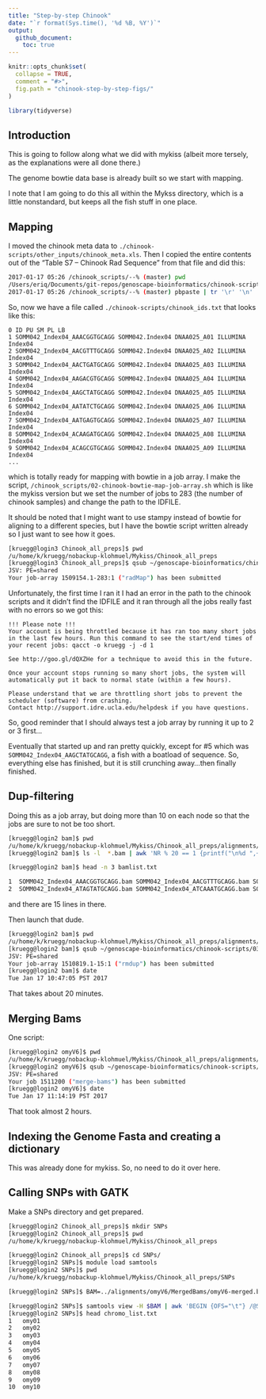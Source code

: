 ```yaml
---
title: "Step-by-step Chinook"
date: "`r format(Sys.time(), '%d %B, %Y')`"
output: 
  github_document:
    toc: true
---
```


<!-- README.md is generated from README.Rmd. Please edit that file -->

```r
knitr::opts_chunk$set(
  collapse = TRUE,
  comment = "#>",
  fig.path = "chinook-step-by-step-figs/"
)
```

```r
library(tidyverse)
```
## Introduction

This is going to follow along what we did with mykiss (albeit more tersely, as the
explanations were all done there.)

The genome bowtie data base is already built so we start with mapping.

I note that I am going to do this all within the Mykss directory, which is a little
nonstandard, but keeps all the fish stuff in one place.  

## Mapping

I moved the chinook meta data to `./chinook-scripts/other_inputs/chinook_meta.xls`. Then I copied 
the entire contents out of the "Table S7 -- Chinook Rad Sequence" from that file and did this:
```sh
2017-01-17 05:26 /chinook_scripts/--% (master) pwd
/Users/eriq/Documents/git-repos/genoscape-bioinformatics/chinook-scripts
2017-01-17 05:26 /chinook_scripts/--% (master) pbpaste | tr '\r' '\n' | awk 'BEGIN {print "0 ID PU SM PL LB"} NR > 1 {print ++n,$1, $3"."$4, $NF, "ILLUMINA", $4}' > chinook_ids.txt
```
So, now we have a file called `./chinook-scripts/chinook_ids.txt` that looks like this:
```
0 ID PU SM PL LB
1 SOMM042_Index04_AAACGGTGCAGG SOMM042.Index04 DNAA025_A01 ILLUMINA Index04
2 SOMM042_Index04_AACGTTTGCAGG SOMM042.Index04 DNAA025_A02 ILLUMINA Index04
3 SOMM042_Index04_AACTGATGCAGG SOMM042.Index04 DNAA025_A03 ILLUMINA Index04
4 SOMM042_Index04_AAGACGTGCAGG SOMM042.Index04 DNAA025_A04 ILLUMINA Index04
5 SOMM042_Index04_AAGCTATGCAGG SOMM042.Index04 DNAA025_A05 ILLUMINA Index04
6 SOMM042_Index04_AATATCTGCAGG SOMM042.Index04 DNAA025_A06 ILLUMINA Index04
7 SOMM042_Index04_AATGAGTGCAGG SOMM042.Index04 DNAA025_A07 ILLUMINA Index04
8 SOMM042_Index04_ACAAGATGCAGG SOMM042.Index04 DNAA025_A08 ILLUMINA Index04
9 SOMM042_Index04_ACAGCGTGCAGG SOMM042.Index04 DNAA025_A09 ILLUMINA Index04
...
```
which is totally ready for mapping with bowtie in a job array. I make the script,
`/chinook_scripts/02-chinook-bowtie-map-job-array.sh` which is like the mykiss version but we set the 
number of jobs to 283 (the number of chinook samples) and change the path to the 
IDFILE.

It should be noted that I might want to use stampy instead of bowtie for aligning to a different
species, but I have the bowtie script written already so I just want to see how it goes.
```sh
[kruegg@login3 Chinook_all_preps]$ pwd
/u/home/k/kruegg/nobackup-klohmuel/Mykiss/Chinook_all_preps
[kruegg@login3 Chinook_all_preps]$ qsub ~/genoscape-bioinformatics/chinook-scripts/02-chinook-bowtie-map-job-array.sh 
JSV: PE=shared
Your job-array 1509154.1-283:1 ("radMap") has been submitted
```
Unfortunately, the first time I ran it I had an error in the path to the chinook scripts 
and it didn't find the IDFILE and it ran through all the jobs really fast with no errors so
we got this:
```
!!! Please note !!!
Your account is being throttled because it has ran too many short jobs
in the last few hours. Run this command to see the start/end times of
your recent jobs: qacct -o kruegg -j -d 1

See http://goo.gl/dQXZHe for a technique to avoid this in the future.

Once your account stops running so many short jobs, the system will
automatically put it back to normal state (within a few hours).

Please understand that we are throttling short jobs to prevent the
scheduler (software) from crashing.
Contact http://support.idre.ucla.edu/helpdesk if you have questions.
```
So, good reminder that I should always test a job array by running it up to 2 or 3 first...

Eventually that started up and ran pretty quickly, except for #5 which was
`SOMM042_Index04_AAGCTATGCAGG`, a fish with a boatload of sequence. So, everything
else has finished, but it is still crunching away...then finally finished.

## Dup-filtering

Doing this as a job array, but doing more than 10 on each node so that the jobs
are sure to not be too short.
```sh
[kruegg@login2 bam]$ pwd
/u/home/k/kruegg/nobackup-klohmuel/Mykiss/Chinook_all_preps/alignments/omyV6/bam
[kruegg@login2 bam]$ ls -l  *.bam | awk 'NR % 20 == 1 {printf("\n%d ",++n)} {printf(" %s", $NF);} END {printf("\n");}' > bamlist.txt 

[kruegg@login2 bam]$ head -n 3 bamlist.txt 

1  SOMM042_Index04_AAACGGTGCAGG.bam SOMM042_Index04_AACGTTTGCAGG.bam SOMM042_Index04_AACTGATGCAGG.bam SOMM042_Index04_AAGACGTGCAGG.bam SOMM042_Index04_AAGCTATGCAGG.bam SOMM042_Index04_AATATCTGCAGG.bam SOMM042_Index04_AATGAGTGCAGG.bam SOMM042_Index04_ACAAGATGCAGG.bam SOMM042_Index04_ACAGCGTGCAGG.bam SOMM042_Index04_ACATACTGCAGG.bam SOMM042_Index04_ACCATGTGCAGG.bam SOMM042_Index04_ACCCCCTGCAGG.bam SOMM042_Index04_ACTCTTTGCAGG.bam SOMM042_Index04_ACTGGCTGCAGG.bam SOMM042_Index04_AGCCATTGCAGG.bam SOMM042_Index04_AGCGCATGCAGG.bam SOMM042_Index04_AGGGTCTGCAGG.bam SOMM042_Index04_AGGTGTTGCAGG.bam SOMM042_Index04_AGTAGGTGCAGG.bam SOMM042_Index04_AGTTAATGCAGG.bam
2  SOMM042_Index04_ATAGTATGCAGG.bam SOMM042_Index04_ATCAAATGCAGG.bam SOMM042_Index04_ATGCACTGCAGG.bam SOMM042_Index04_ATGTTGTGCAGG.bam SOMM042_Index04_ATTCCGTGCAGG.bam SOMM042_Index04_CAAAAATGCAGG.bam SOMM042_Index04_CAATCGTGCAGG.bam SOMM042_Index04_CACCTCTGCAGG.bam SOMM042_Index04_CAGGCATGCAGG.bam SOMM042_Index04_CATACTTGCAGG.bam SOMM042_Index04_CCATTTTGCAGG.bam SOMM042_Index04_CCCGGTTGCAGG.bam SOMM042_Index04_CCCTAATGCAGG.bam SOMM042_Index04_CCGAGGTGCAGG.bam SOMM042_Index04_CCGCATTGCAGG.bam SOMM042_Index04_CCTAACTGCAGG.bam SOMM042_Index04_CGAGGCTGCAGG.bam SOMM042_Index04_CGCAGATGCAGG.bam SOMM042_Index04_CGCGTGTGCAGG.bam SOMM042_Index04_CGGTCCTGCAGG.bam

```
and there are 15 lines in there.

Then launch that dude.
```sh
[kruegg@login2 bam]$ pwd
/u/home/k/kruegg/nobackup-klohmuel/Mykiss/Chinook_all_preps/alignments/omyV6/bam
[kruegg@login2 bam]$ qsub ~/genoscape-bioinformatics/chinook-scripts/03-chinook-rmdup-alignments-job-array.sh 
JSV: PE=shared
Your job-array 1510819.1-15:1 ("rmdup") has been submitted
[kruegg@login2 bam]$ date
Tue Jan 17 10:47:05 PST 2017
```
That takes about 20 minutes.

## Merging Bams

One script:
```sh
[kruegg@login2 omyV6]$ pwd
/u/home/k/kruegg/nobackup-klohmuel/Mykiss/Chinook_all_preps/alignments/omyV6
[kruegg@login2 omyV6]$ qsub ~/genoscape-bioinformatics/chinook-scripts/04-chinook-merge-bams.sh 
JSV: PE=shared
Your job 1511200 ("merge-bams") has been submitted
[kruegg@login2 omyV6]$ date
Tue Jan 17 11:14:19 PST 2017
```
That took almost 2 hours.

## Indexing the Genome Fasta and creating a dictionary

This was already done for mykiss.  So, no need to do it over here.

## Calling SNPs with GATK

Make a SNPs directory and get prepared.
```sh
[kruegg@login2 Chinook_all_preps]$ mkdir SNPs
[kruegg@login2 Chinook_all_preps]$ pwd
/u/home/k/kruegg/nobackup-klohmuel/Mykiss/Chinook_all_preps

[kruegg@login2 Chinook_all_preps]$ cd SNPs/
[kruegg@login2 SNPs]$ module load samtools
[kruegg@login2 SNPs]$ pwd
/u/home/k/kruegg/nobackup-klohmuel/Mykiss/Chinook_all_preps/SNPs

[kruegg@login2 SNPs]$ BAM=../alignments/omyV6/MergedBams/omyV6-merged.bam

[kruegg@login2 SNPs]$ samtools view -H $BAM | awk 'BEGIN {OFS="\t"} /@SQ/ {print ++n, $2}' | sed 's/SN://g' > chromo_list.txt 
[kruegg@login2 SNPs]$ head chromo_list.txt 
1	omy01
2	omy02
3	omy03
4	omy04
5	omy05
6	omy06
7	omy07
8	omy08
9	omy09
10	omy10

```


